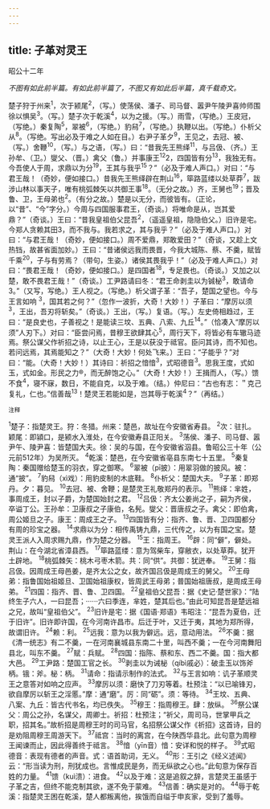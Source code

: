 ```yaml
---
---
---
```

title: 子革对灵王
---



昭公十二年

*不图有如此前半篇。有如此前半篇了，不图又有如此后半篇，真千载奇文。*

楚子狩于州来<sup>1</sup>，次于颍尾<sup>2</sup>，（写。）使荡侯、潘子、司马督、嚣尹午陵尹喜帅师围徐以惧吴<sup>3</sup>。（写。）楚子次于乾溪<sup>4</sup>，以为之援。（写。）雨雪，（写绝。）王皮冠，（写绝。）秦复陶<sup>5</sup>，翠被<sup>6</sup>，（写绝。）豹舄<sup>7</sup>，（写绝。）执鞭以出。（写绝。）仆析父从<sup>8</sup>。（写绝。写出必及于难之人如在目。）右尹子革夕<sup>9</sup>，王见之，去冠、被、（写。）舍鞭<sup>10</sup>，（写。）与之语，（写。）曰：“昔我先王熊绎<sup>11</sup>，与吕伋、（齐。）王孙牟、（卫。）燮父、（晋。）禽父（鲁。）并事康王<sup>12</sup>2，四国皆有分<sup>13</sup>，我独无有。今吾使人于周，求鼎以为分<sup>19</sup>，王其与我乎<sup>15</sup>？”（必及于难人声口。）对曰：“与君王哉！（奇妙，便如接口。）昔我先王熊绎辟在荆山<sup>16</sup>，筚路蓝缕以处草莽<sup>7</sup>，跋涉山林以事天子，唯有桃弧棘矢以共御王事<sup>18</sup>。（无分之故。）齐，王舅也<sup>19</sup>；晋及鲁、卫，王母弟也<sup>2</sup>。（有分之故。）楚是以无分，而彼皆有。（正论，以“昔”、“今”字分。）今周与四国服事君王，（奇谈。）将唯命是从，岂其爱鼎？”（奇谈。）王曰：“昔我皇祖伯父昆吾<sup>2</sup>，（遥遥皇祖，隐隐伯父。）旧许是宅。今郑人贪赖其田3，而不我与。我若求之，其与我乎？”（必及于难人声口。）对曰：“与君王哉！（奇妙，便如接口。）周不爱鼎，郑敢爱田？”（奇谈，又趁上文热铛，故甚省面加妙。）王曰：“昔诸侯远我而畏晋，今我大城陈、蔡、不羹，赋皆千乘<sup>20</sup>，子与有劳焉？（带句，生姿。）诸侯其畏我乎！”（必及于难人声口。）对曰：“畏君王哉！（奇妙，便如接口。）是四国者<sup>18</sup>，专足畏也。（奇谈。）又加之以楚，敢不畏君王哉！”（奇谈。）工尹路请曰冬：“君王命剥圭以为铖柲<sup>3</sup>，敢请命3。”（又写，写绝。）王人视之。（写绝。）析父谓子革：“吾子，楚国之望也。今与王言如响
<sup>3</sup>，国其若之何？”（忽作一波折，大奇！大妙！）子革曰：“摩厉以须<sup>3</sup>，王出，吾刃将斩矣。”（奇谈。）王出，（写。）复语。（写。）左史倚相趋过，王曰：“是良史也，子善视之！是能读三坟、五典、八索、九丘<sup>14</sup>。”（恰凑入“摩厉以须”人刃下。）对曰：“臣尝问焉，昔穆王欲肆其心<sup>5</sup>，周行天下，将皆必有车辙马迹焉。祭公谋父作祈招之诗，以止王心，王是以获没于祗官。臣问其诗，而不知也。若问远焉，其焉能知之？”（大奇！大妙！何处飞来。）王曰：“子能乎？”对曰：“能。（大奇！大妙！）其诗曰：祈招之愔愔<sup>3</sup>，式昭德音<sup>3</sup>。思我王度，式如玉，式如金。形民之力®，而无醉饱之心。”（大奇！大妙！）王揖而人，（写。）馈不食<sup>4</sup>，寝不寐，数日，不能自克，以及于难。（结。）仲尼曰：“古也有志：＂克己复礼，仁也。”信善哉<sup>13</sup>！楚灵王若能如是，岂其辱于乾溪<sup>4</sup>？”（再结。）

<sup>注释</sup>

<sup>1</sup>楚子：指楚灵王。狩：冬猎。州来：楚邑，故址在今安徽省寿县。
<sup>2</sup>次：驻扎。颖尾：即潁口，是颍水入淮处，在今安徽寿县正阳关。
<sup>3</sup>荡侯、潘子、司马督、嚣尹午、陵尹喜：皆楚国大夫。徐：吴的与国，在今安徽省泅县。鲁昭公三十年（公元前512年）为吴所灭。
<sup>4</sup>乾溪：楚邑，在今安徽省亳县东南七十五里。
<sup>5</sup>秦复陶：秦国赠给楚玉的羽衣，穿之御寒。
<sup>6</sup>翠被（pī披）：用翠羽做的披风。被：通“披”。
<sup>7</sup>豹舄（xì戏）：用豹皮制的木底鞋。
<sup>8</sup>仆析父：楚国大夫。
<sup>9</sup>子革：即郑丹。夕：暮见。
<sup>10</sup>去冠、被、舍鞭；是楚灵王礼敬郑丹的表示。
<sup>11</sup>熊绎：芈姓，事周成王，封以子爵，为楚国始封之君。
<sup>12</sup>吕伋：齐太公姜尚之子，嗣为齐侯，卒谥丁公。王孙牟：卫康叔之子康伯，名髡。燮父：晋唐叔之子。禽父：即伯禽，周公姬旦之子。康王：周成王之子。
<sup>13</sup>四国皆有分：指齐、鲁、晋、卫四国都分有周的珍宝之器。
<sup>14</sup>求鼎以为分：相传禹铸九鼎，三代传之，以为有国之宝。楚灵王派人入周求赐九鼎，作为楚之分器。
<sup>15</sup>王：指周王。
<sup>16</sup>辟：同“僻”，僻处。荆山：在今湖北省漳县西。
<sup>17</sup>筚路蓝缕：意为驾柴车，穿敝衣，以处草莽。犹开土辟地。
<sup>18</sup>桃弧棘矢：桃木弓枣木箭。共：同“供”。共御：犹迸奉。
<sup>19</sup>王舅：指吕伋。因周成王母邑姜，是齐太公之女，故齐国吕伋是周成王的舅父。
<sup>20</sup>王母弟：指鲁国始祖姬旦、卫国始祖康权，皆周武王母弟；普国始祖唐叔，是周成王母弟。
<sup>21</sup>四国：指齐、晋、鲁、卫四国。
<sup>22</sup>皇祖伯父昆吾：据《史记·楚世家》：“陆终生子六人，一曰昆吾；······六曰季连，芈姓，楚其后也。”由此可知昆吾是楚远祖之兄，故叫“皇祖伯父”。
<sup>23</sup>旧许是宅：据《国语·郑语》韦昭注：“昆吾为夏伯，迁于旧许”。旧许即许国，在今河南许昌市。后迁于叶，又迁于夷，其地为郑所得，故谓旧许。
<sup>24</sup>赖：利。
<sup>25</sup>远我：意为以我为僻远。远，意动用法。
<sup>26</sup>不羹：据《清一统志》有二不羹，一在河南襄城县东南二十里，叫西不羹；一在今河南舞阳县北，叫东不羹。
<sup>27</sup>赋：兵赋。
<sup>28</sup>四国：指陈、蔡和东、西二不羹。国：指大都大邑。
<sup>29</sup>工尹路：楚国工官之长。
<sup>30</sup>剥圭以为诫柲（qíbì戚必）：破圭玉以饰斧柄。锇：斧。柲：柄。
<sup>31</sup>请命：指请示制作的法式。
<sup>32</sup>与王言如响：讥子革顺灵王之意答对如响之应声。
<sup>33</sup>摩厉以须：磨快了刀刃等着。杜预注：“以已喻锋刃，欲自摩厉以斩王之淫慝。”摩：通“磨”。厉：同“砺”。须：等待。
<sup>34</sup>王坟、五典、八案、九丘：皆古代书名，均已佚失。
<sup>35</sup>穆王：指周穆王。肆：放纵。
<sup>36</sup>祭公谋父：周公之孙，名谋父，周卿士。祈招：杜预注；“祈父，周司马，世掌甲兵之职，招其名。”故析招是周穆王时的司马官，名招祭公谋父作《祈招》这首诗，目的是劝阻周穆王周游天下。
<sup>37</sup>祗宫：当时的离宫，在今陕西华县北。此句意为周穆王闻谏而止，因此得善终于祗言。
<sup>38</sup>愔（yīn音）愔：安详和悦的样子。
<sup>39</sup>式昭德音：表现有德者的声音。式：语首助词，无义。
<sup>40</sup>形：王引之《经义述闻》云：“形当读为刑，刑犹成也。言惟成民是务，而无纵欲之心也。”此旬意为保存百姓的力量。
<sup>41</sup>馈（kuì溃）：进食。
<sup>42</sup>以及于难：这是追叙之辞，言楚灵王虽感于子革之吉，但终不能克制其欲，遂不免于蒙难。
<sup>43</sup>信善：确实是对的。
<sup>44</sup>辱于乾溪：指楚灵王困在乾溪，楚人都叛离他，挨饿而自缢于申亥家，受到了羞辱。